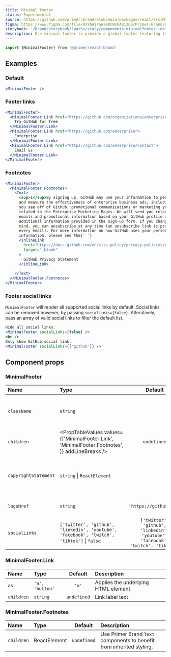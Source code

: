 ```yaml
---
title: Minimal footer
status: Experimental
source: https://github.com/primer/brand/blob/main/packages/react/src/MinimalFooter/MinimalFooter.tsx
figma: https://www.figma.com/file/BJ95AjraesmRCWsKA013GS/Primer-Brand?node-id=4686%3A30927&t=QKh20cPDVIFtBCHj-0
storybook: '/brand/storybook/?path=/story/components-minimalfooter--default'
description: Use minimal footer to provide a global footer featuring legal links, GitHub logomarks and footnotes
---
```



```js
import {MinimalFooter} from '@primer/react-brand'
```

## Examples

### Default

```jsx live
<MinimalFooter />
```

### Footer links

```jsx live
<MinimalFooter>
  <MinimalFooter.Link href="https://github.com/organizations/enterprise_plan">
    Try GitHub for free
  </MinimalFooter.Link>
  <MinimalFooter.Link href="https://github.com/enterprise">
    Enterprise
  </MinimalFooter.Link>
  <MinimalFooter.Link href="https://github.com/enterprise/contact">
    Email us
  </MinimalFooter.Link>
</MinimalFooter>
```

### Footnotes

```jsx live
<MinimalFooter>
  <MinimalFooter.Footnotes>
    <Text>
      <sup>1</sup>By signing up, GitHub may use your information to personalize
      and measure the effectiveness of enterprise business ads, including those
      you see off of GitHub, promotional communications or marketing you receive
      related to the Enterprise Marketing Pages. We will send you relevant
      emails and promotional information based on your GitHub profile and any
      additional information provided in the sign-up form. If you change your
      mind, you can unsubscribe at any time (an unsubscribe link is provided in
      every email). For more information on how GitHub uses your personal
      information, please see the{' '}
      <InlineLink
        href="https://docs.github.com/en/site-policy/privacy-policies/github-privacy-statement"
        target="_blank"
      >
        GitHub Privacy Statement
      </InlineLink>
      .
    </Text>
  </MinimalFooter.Footnotes>
</MinimalFooter>
```

### Footer social links

`MinimalFooter` will render all supported social links by default. Social links can be removed however, by passing `socialLinks={false}`. Alteratively, pass an array of valid social links to filter the default list.

```jsx live
Hide all social links:
<MinimalFooter socialLinks={false} />
<br />
Only show GitHub social link:
<MinimalFooter socialLinks={['github']} />
```

## Component props

### MinimalFooter

| Name                 | Type                                                                                           |                                    Default                                     | Description                                            |
| :------------------- | :--------------------------------------------------------------------------------------------- | :----------------------------------------------------------------------------: | :----------------------------------------------------- |
| `className`          | `string`                                                                                       |                                                                                | Sets a custom class on the root element                |
| `children`           | <PropTableValues values={['MinimalFooter.Link', 'MinimalFooter.Footnotes', ]} addLineBreaks /> |                                  `undefined`                                   | Valid child components                                 |
| `copyrightStatement` | `string` \| `ReactElement`                                                                     |                                                                                | The copyright statement to be displayed in the footer. |
| `logoHref`           | `string`                                                                                       |                             `'https://github.com'`                             | The href for the GitHub logo.                          |
| `socialLinks`        | `['twitter', 'github', 'linkedin', 'youtube', 'facebook', 'twitch', 'tiktok']` \| `false`      | `['twitter', 'github', 'linkedin', 'youtube', 'facebook', 'twitch', 'tiktok']` | Array of valid strings or `false` to hide all links    |

### MinimalFooter.Link

| Name       | Type              |   Default   | Description                         |
| :--------- | :---------------- | :---------: | :---------------------------------- |
| `as`       | `'a'`, `'button'` |    `'a'`    | Applies the underlying HTML element |
| `children` | `string`          | `undefined` | Link label text                     |

### MinimalFooter.Footnotes

| Name       | Type         |   Default   | Description                                                           |
| :--------- | :----------- | :---------: | :-------------------------------------------------------------------- |
| `children` | ReactElement | `undefined` | Use Primer Brand `Text` components to benefit from inherited styling. |
